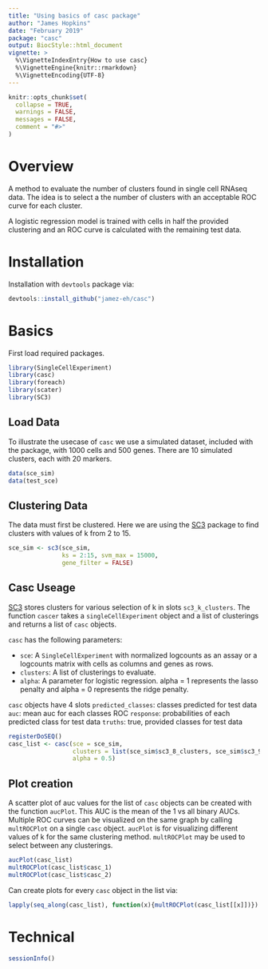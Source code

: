 ```yaml
---
title: "Using basics of casc package"
author: "James Hopkins"
date: "February 2019"
package: "casc"
output: BiocStyle::html_document
vignette: >
  %\VignetteIndexEntry{How to use casc}
  %\VignetteEngine{knitr::rmarkdown}
  %\VignetteEncoding{UTF-8}
---
```


```r
knitr::opts_chunk$set(
  collapse = TRUE,
  warnings = FALSE,
  messages = FALSE,
  comment = "#>"
)
```


# Overview

A method to evaluate the number of clusters found in single cell RNAseq data. 
The idea is to select a the number of clusters with an acceptable ROC curve for each cluster. 

A logistic regression model is trained with cells in half the provided clustering and an ROC curve is calculated with the remaining test data. 

# Installation

Installation with `devtools` package via:

```r
devtools::install_github("jamez-eh/casc")
```

 
# Basics

First load required packages.

```r
library(SingleCellExperiment)
library(casc)
library(foreach)
library(scater)
library(SC3)
```


## Load Data

To illustrate the usecase of `casc` we use a simulated dataset, included with the package, with 1000 cells and 500 genes. There are 10 simulated clusters, each with 20 markers.

```r
data(sce_sim)
data(test_sce)
```


## Clustering Data

The data must first be clustered. Here we are using the [SC3](http://bioconductor.org/packages/release/bioc/html/SC3.html) package to find clusters with values of k from 2 to 15.

```r
sce_sim <- sc3(sce_sim, 
               ks = 2:15, svm_max = 15000, 
               gene_filter = FALSE)
```




## Casc Useage
[SC3](http://bioconductor.org/packages/release/bioc/html/SC3.html) stores clusters for various selection of k in slots `sc3_k_clusters`.
The function `cascer` takes a `singleCellExperiment` object and a list of clusterings and returns a list of `casc` objects. 

`casc` has the following parameters:

* `sce`: A `SingleCellExperiment` with normalized logcounts as an assay or a logcounts matrix with cells as columns and genes as rows.
* `clusters`: A list of clusterings to evaluate.
* `alpha`: A parameter for logistic regression. alpha = 1 represents the lasso penalty and alpha = 0 represents the ridge penalty.

`casc` objects have 4 slots `predicted_classes`: classes predicted for test data
                            `auc`: mean auc for each classes ROC 
                            `response`: probabilities of each predicted class for test data
                            `truths`: true, provided classes for test data      


```r
registerDoSEQ()
casc_list <- casc(sce = sce_sim, 
                  clusters = list(sce_sim$sc3_8_clusters, sce_sim$sc3_9_clusters, sce_sim$sc3_10_clusters, sce_sim$sc3_11_clusters, sce_sim$sc3_12_clusters, sce_sim$sc3_15_clusters), 
                  alpha = 0.5)


```

## Plot creation

A scatter plot of auc values for the list of `casc` objects can be created with the function `aucPlot`. This AUC is the mean of the 1 vs all binary AUCs. Multiple ROC curves can be visualized on the same graph by calling `multROCPlot` on a single `casc` object. `aucPlot` is for visualizing different values of k for the same clustering method. `multROCPlot` may be used to select between any clusterings.

```r
aucPlot(casc_list)
multROCPlot(casc_list$casc_1)
multROCPlot(casc_list$casc_2)
```

Can create plots for every `casc` object in the list via:

```r
lapply(seq_along(casc_list), function(x){multROCPlot(casc_list[[x]])})
```

# Technical

```r
sessionInfo()
```










